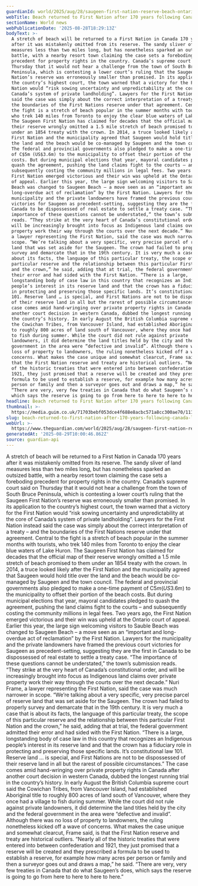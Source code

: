 ```yaml
---
guardianId: world/2025/aug/28/saugeen-first-nation-reserve-beach-ontario
webTitle: Beach returned to First Nation after 170 years following Canada legal battle
sectionName: World news
webPublicationDate: '2025-08-28T18:29:13Z'
bodyText: >-
  A stretch of beach will be returned to a First Nation in Canada 170 years
  after it was mistakenly omitted from its reserve. The sandy sliver of land
  measures less than two miles long, but has nonetheless sparked an outsized
  battle, with a nearby resort town claiming the case sets a foreboding
  precedent for property rights in the country. Canada’s supreme court said on
  Thursday that it would not hear a challenge from the town of South Bruce
  Peninsula, which is contesting a lower court’s ruling that the Saugeen First
  Nation’s reserve was erroneously smaller than promised. In its application to
  the country’s highest court, the town warned that a victory for the First
  Nation would “risk sowing uncertainty and unpredictability at the core of
  Canada’s system of private landholding”. Lawyers for the First Nation instead
  said the case was simply about the correct interpretation of a treaty – and
  the boundaries of the First Nations reserve under that agreement. Central to
  the fight is a stretch of beach popular in the summer months with tourists,
  who trek 140 miles from Toronto to enjoy the clear blue waters of Lake Huron.
  The Saugeen First Nation has claimed for decades that the official map of
  their reserve wrongly omitted a 1.5 mile stretch of beach promised to them
  under an 1854 treaty with the crown. In 2014, a truce looked likely after the
  First Nation and the municipality agreed that Saugeen would hold title over
  the land and the beach would be co-managed by Saugeen and the town council.
  The federal and provincial governments also pledged to make a one-time payment
  of C$5m (US$3.6m) to the municipality to offset their portion of the beach
  costs. But during municipal elections that year, mayoral candidates pledged to
  quash the agreement, pushing the land claims fight to the courts – and
  subsequently costing the community millions in legal fees. Two years ago, the
  First Nation emerged victorious and their win was upheld at the Ontario court
  of appeal. Earlier this year, the large sign welcoming visitors to Sauble
  Beach was changed to Saugeen Beach – a move seen as an “important and
  long-overdue act of reclamation” by the First Nation. Lawyers for the
  municipality and the private landowners have framed the previous court
  victories for Saugeen as precedent-setting, suggesting they are the first in
  Canada to be dispossessed of real estate to settle a treaty case. “The
  importance of these questions cannot be understated,” the town’s submission
  reads. “They strike at the very heart of Canada’s constitutional order, and
  will be increasingly brought into focus as Indigenous land claims over private
  property work their way through the courts over the next decade.” Nuri Frame,
  a lawyer representing the First Nation, said the case was much narrower in
  scope. “We’re talking about a very specific, very precise parcel of reserve
  land that was set aside for the Saugeen. The crown had failed to properly
  survey and demarcate that in the 19th century. It is very much a case that is
  about its facts, the language of this particular treaty, the scope of this
  particular reserve and the relationship between this particular First Nation
  and the crown,” he said, adding that at trial, the federal government admitted
  their error and had sided with the First Nation. “There is a large,
  longstanding body of case law in this country that recognizes an Indigenous
  people’s interest in its reserve land and that the crown has a fiduciary role
  in protecting and preserving those specific lands. It’s constitutional law
  101. Reserve land … is special, and First Nations are not to be dispossessed
  of their reserve land in all but the rarest of possible circumstances.” The
  case comes amid hand-wringing over private property rights in Canada after
  another court decision in western Canada, dubbed the longest running trial in
  the country’s history. In early August the British Columbia supreme court said
  the Cowichan Tribes, from Vancouver Island, had established Aboriginal title
  to roughly 800 acres of land south of Vancouver, where they once had a village
  to fish during summer. While the court did not rule against private
  landowners, it did determine the land titles held by the city and the federal
  government in the area were “defective and invalid”. Although there was no
  loss of property to landowners, the ruling nonetheless kicked off a wave of
  concerns. What makes the case unique and somewhat clearcut, Frame said, is
  that the First Nation reserve and treaty are historical outliers. “Nearly all
  of the historic treaties that were entered into between confederation and
  1921, they just promised that a reserve will be created and they prescribed a
  formula to be used to establish a reserve, for example how many acres per
  person or family and then a surveyor goes out and draws a map,” he said.
  “There are very, very few treaties in Canada that do what Saugeen’s does,
  which says the reserve is going to go from here to here to here to here.”
headline: Beach returned to First Nation after 170 years following Canada legal battle
thumbnail: >-
  https://media.guim.co.uk/71703bebf053dce4f688e8acbc571a8cc300ae70/1114_0_5687_4550/500.jpg
slug: beach-returned-to-first-nation-after-170-years-following-canada-legal-battle
webUrl: >-
  https://www.theguardian.com/world/2025/aug/28/saugeen-first-nation-reserve-beach-ontario
generatedAt: '2025-08-29T10:00:46.862Z'
source: guardian-api
---
```

A stretch of beach will be returned to a First Nation in Canada 170 years after it was mistakenly omitted from its reserve. The sandy sliver of land measures less than two miles long, but has nonetheless sparked an outsized battle, with a nearby resort town claiming the case sets a foreboding precedent for property rights in the country. Canada’s supreme court said on Thursday that it would not hear a challenge from the town of South Bruce Peninsula, which is contesting a lower court’s ruling that the Saugeen First Nation’s reserve was erroneously smaller than promised. In its application to the country’s highest court, the town warned that a victory for the First Nation would “risk sowing uncertainty and unpredictability at the core of Canada’s system of private landholding”. Lawyers for the First Nation instead said the case was simply about the correct interpretation of a treaty – and the boundaries of the First Nations reserve under that agreement. Central to the fight is a stretch of beach popular in the summer months with tourists, who trek 140 miles from Toronto to enjoy the clear blue waters of Lake Huron. The Saugeen First Nation has claimed for decades that the official map of their reserve wrongly omitted a 1.5 mile stretch of beach promised to them under an 1854 treaty with the crown. In 2014, a truce looked likely after the First Nation and the municipality agreed that Saugeen would hold title over the land and the beach would be co-managed by Saugeen and the town council. The federal and provincial governments also pledged to make a one-time payment of C$5m (US$3.6m) to the municipality to offset their portion of the beach costs. But during municipal elections that year, mayoral candidates pledged to quash the agreement, pushing the land claims fight to the courts – and subsequently costing the community millions in legal fees. Two years ago, the First Nation emerged victorious and their win was upheld at the Ontario court of appeal. Earlier this year, the large sign welcoming visitors to Sauble Beach was changed to Saugeen Beach – a move seen as an “important and long-overdue act of reclamation” by the First Nation. Lawyers for the municipality and the private landowners have framed the previous court victories for Saugeen as precedent-setting, suggesting they are the first in Canada to be dispossessed of real estate to settle a treaty case. “The importance of these questions cannot be understated,” the town’s submission reads. “They strike at the very heart of Canada’s constitutional order, and will be increasingly brought into focus as Indigenous land claims over private property work their way through the courts over the next decade.” Nuri Frame, a lawyer representing the First Nation, said the case was much narrower in scope. “We’re talking about a very specific, very precise parcel of reserve land that was set aside for the Saugeen. The crown had failed to properly survey and demarcate that in the 19th century. It is very much a case that is about its facts, the language of this particular treaty, the scope of this particular reserve and the relationship between this particular First Nation and the crown,” he said, adding that at trial, the federal government admitted their error and had sided with the First Nation. “There is a large, longstanding body of case law in this country that recognizes an Indigenous people’s interest in its reserve land and that the crown has a fiduciary role in protecting and preserving those specific lands. It’s constitutional law 101. Reserve land … is special, and First Nations are not to be dispossessed of their reserve land in all but the rarest of possible circumstances.” The case comes amid hand-wringing over private property rights in Canada after another court decision in western Canada, dubbed the longest running trial in the country’s history. In early August the British Columbia supreme court said the Cowichan Tribes, from Vancouver Island, had established Aboriginal title to roughly 800 acres of land south of Vancouver, where they once had a village to fish during summer. While the court did not rule against private landowners, it did determine the land titles held by the city and the federal government in the area were “defective and invalid”. Although there was no loss of property to landowners, the ruling nonetheless kicked off a wave of concerns. What makes the case unique and somewhat clearcut, Frame said, is that the First Nation reserve and treaty are historical outliers. “Nearly all of the historic treaties that were entered into between confederation and 1921, they just promised that a reserve will be created and they prescribed a formula to be used to establish a reserve, for example how many acres per person or family and then a surveyor goes out and draws a map,” he said. “There are very, very few treaties in Canada that do what Saugeen’s does, which says the reserve is going to go from here to here to here to here.”
